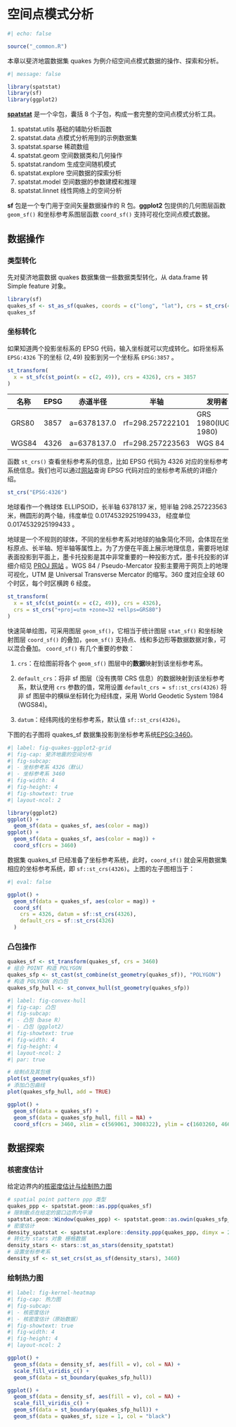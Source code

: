 # 空间点模式分析 {#sec-analyze-point-pattern}

```r
#| echo: false

source("_common.R")
```

本章以斐济地震数据集 quakes 为例介绍空间点模式数据的操作、探索和分析。

```r
#| message: false

library(spatstat)
library(sf)
library(ggplot2)
```

[**spatstat**](https://github.com/spatstat/spatstat/) 是一个伞包，囊括 8 个子包，构成一套完整的空间点模式分析工具。

1.  spatstat.utils 基础的辅助分析函数
2.  spatstat.data 点模式分析用到的示例数据集
3.  spatstat.sparse 稀疏数组
4.  spatstat.geom 空间数据类和几何操作
5.  spatstat.random 生成空间随机模式
6.  spatstat.explore 空间数据的探索分析
7.  spatstat.model 空间数据的参数建模和推理
8.  spatstat.linnet 线性网络上的空间分析

**sf** 包是一个专门用于空间矢量数据操作的 R 包。**ggplot2** 包提供的几何图层函数 `geom_sf()` 和坐标参考系图层函数 `coord_sf()` 支持可视化空间点模式数据。

## 数据操作

### 类型转化

先对斐济地震数据 quakes 数据集做一些数据类型转化，从 data.frame 转 Simple feature 对象。

```r
library(sf)
quakes_sf <- st_as_sf(quakes, coords = c("long", "lat"), crs = st_crs(4326))
quakes_sf
```

### 坐标转化

如果知道两个投影坐标系的 EPSG 代码，输入坐标就可以完成转化。如将坐标系 `EPSG:4326` 下的坐标 $(2,49)$ 投影到另一个坐标系 `EPSG:3857` 。

```r
st_transform(
  x = st_sfc(st_point(x = c(2, 49)), crs = 4326), crs = 3857
)
```

| 名称  | EPSG | 赤道半径    | 半轴             | 发明者               |
|-------|------|-------------|------------------|----------------------|
| GRS80 | 3857 | a=6378137.0 | rf=298.257222101 | GRS 1980(IUGG, 1980) |
| WGS84 | 4326 | a=6378137.0 | rf=298.257223563 | WGS 84               |

函数 `st_crs()` 查看坐标参考系的信息，比如 EPSG 代码为 4326 对应的坐标参考系统信息。我们也可以通过[网站](https://epsg.io/3832)查询 EPSG 代码对应的坐标参考系统的详细介绍。

```r
st_crs("EPSG:4326")
```

地球看作一个椭球体 ELLIPSOID，长半轴 6378137 米，短半轴 298.257223563 米，椭圆形的两个轴，纬度单位 0.0174532925199433， 经度单位 0.0174532925199433 。

地球是一个不规则的球体，不同的坐标参考系对地球的抽象简化不同，会体现在坐标原点、长半轴、短半轴等属性上。为了方便在平面上展示地理信息，需要将地球表面投影到平面上，墨卡托投影是其中非常重要的一种投影方式，墨卡托投影的详细介绍见 [PROJ 网站](https://proj.org/operations/projections/merc.html) 。WGS 84 / Pseudo-Mercator 投影主要用于网页上的地理可视化，UTM 是 Universal Transverse Mercator 的缩写。360 度对应全球 60 个时区，每个时区横跨 6 经度。

```r
st_transform(
  x = st_sfc(st_point(x = c(2, 49)), crs = 4326),
  crs = st_crs("+proj=utm +zone=32 +ellps=GRS80")
)
```

快速简单绘图，可采用图层 `geom_sf()`，它相当于统计图层 `stat_sf()` 和坐标映射图层 `coord_sf()` 的叠加，`geom_sf()` 支持点、线和多边形等数据数据对象，可以混合叠加。 `coord_sf()` 有几个重要的参数：

1.  `crs`：在绘图前将各个 `geom_sf()` 图层中的**数据**映射到该坐标参考系。

2.  `default_crs`：将非 sf 图层（没有携带 CRS 信息）的数据映射到该坐标参考系，默认使用 `crs` 参数的值，常用设置 `default_crs = sf::st_crs(4326)` 将非 sf 图层中的横纵坐标转化为经纬度，采用 World Geodetic System 1984 (WGS84)。

3.  `datum`：经纬网线的坐标参考系，默认值 `sf::st_crs(4326)`。

下图的右子图将 quakes_sf 数据集投影到坐标参考系统[EPSG:3460](https://epsg.io/3460)。

```r
#| label: fig-quakes-ggplot2-grid
#| fig-cap: 斐济地震的空间分布
#| fig-subcap: 
#| - 坐标参考系 4326（默认）
#| - 坐标参考系 3460
#| fig-width: 4
#| fig-height: 4
#| fig-showtext: true
#| layout-ncol: 2

library(ggplot2)
ggplot() +
  geom_sf(data = quakes_sf, aes(color = mag))
ggplot() +
  geom_sf(data = quakes_sf, aes(color = mag)) +
  coord_sf(crs = 3460)
```

数据集 quakes_sf 已经准备了坐标参考系统，此时，`coord_sf()` 就会采用数据集相应的坐标参考系统，即 `sf::st_crs(4326)`。上图的左子图相当于：

```r
#| eval: false

ggplot() +
  geom_sf(data = quakes_sf, aes(color = mag)) +
  coord_sf(
    crs = 4326, datum = sf::st_crs(4326),
    default_crs = sf::st_crs(4326)
  )
```

### 凸包操作

```r
quakes_sf <- st_transform(quakes_sf, crs = 3460)
# 组合 POINT 构造 POLYGON
quakes_sfp <- st_cast(st_combine(st_geometry(quakes_sf)), "POLYGON")
# 构造 POLYGON 的凸包
quakes_sfp_hull <- st_convex_hull(st_geometry(quakes_sfp))
```

```r
#| label: fig-convex-hull
#| fig-cap: 凸包
#| fig-subcap: 
#| - 凸包（base R）
#| - 凸包（ggplot2）
#| fig-showtext: true
#| fig-width: 4
#| fig-height: 4
#| layout-ncol: 2
#| par: true

# 绘制点及其包络
plot(st_geometry(quakes_sf))
# 添加凸包曲线
plot(quakes_sfp_hull, add = TRUE)

ggplot() +
  geom_sf(data = quakes_sf) +
  geom_sf(data = quakes_sfp_hull, fill = NA) +
  coord_sf(crs = 3460, xlim = c(569061, 3008322), ylim = c(1603260, 4665206))
```

## 数据探索

### 核密度估计

给定边界内的[核密度估计与绘制热力图](https://stackoverflow.com/questions/68643517)

```r
# spatial point pattern ppp 类型
quakes_ppp <- spatstat.geom::as.ppp(quakes_sf)
# 限制散点在给定的窗口边界内平滑
spatstat.geom::Window(quakes_ppp) <- spatstat.geom::as.owin(quakes_sfp_hull)
# 密度估计
density_spatstat <- spatstat.explore::density.ppp(quakes_ppp, dimyx = 256)
# 转化为 stars 对象 栅格数据
density_stars <- stars::st_as_stars(density_spatstat)
# 设置坐标参考系
density_sf <- st_set_crs(st_as_sf(density_stars), 3460)
```

### 绘制热力图

```r
#| label: fig-kernel-heatmap
#| fig-cap: 热力图
#| fig-subcap: 
#| - 核密度估计
#| - 核密度估计（原始数据）
#| fig-showtext: true
#| fig-width: 4
#| fig-height: 4
#| layout-ncol: 2

ggplot() +
  geom_sf(data = density_sf, aes(fill = v), col = NA) +
  scale_fill_viridis_c() +
  geom_sf(data = st_boundary(quakes_sfp_hull))

ggplot() +
  geom_sf(data = density_sf, aes(fill = v), col = NA) +
  scale_fill_viridis_c() +
  geom_sf(data = st_boundary(quakes_sfp_hull)) +
  geom_sf(data = quakes_sf, size = 1, col = "black")
```
